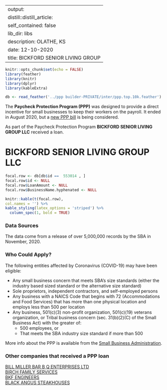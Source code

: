 
---
output:
  distill::distill_article:
    self_contained: false
    lib_dir: libs
description: OLATHE, KS 
date: 12-10-2020
title: BICKFORD SENIOR LIVING GROUP 
---




```r
knitr::opts_chunk$set(echo = FALSE)
library(feather)
library(knitr)
library(dplyr)
library(kableExtra)

db <- read_feather('../ppp builder-PRIVATE/inter/ppp.top.10k.feather')

```



The **Paycheck Protection Program (PPP)** was designed to provide a direct incentive for small businesses to keep their workers on the payroll. It ended in August 2020, but a [new PPP bill](https://thehill.com/policy/finance/529092-bipartisan-support-for-new-ppp-loans-gains-momentum-in-congress) is being considered.

As part of the Paycheck Protection Program **BICKFORD SENIOR LIVING GROUP LLC** received a loan.


# BICKFORD SENIOR LIVING GROUP LLC 

```r
focal.row <- db[db$id ==  553014 , ]
focal.row$id <- NULL
focal.row$LoanAmount <- NULL
focal.row$BusinessName.hyphenated <- NULL

knitr::kable(t(focal.row), 
col.names = '') %>%
kable_styling(latex_options = 'striped') %>%
  column_spec(1, bold = TRUE)


```

### Data Sources

The data come from a release of over 5,000,000 records by the SBA in November, 2020.


### Who Could Apply?

The following entities affected by Coronavirus (COVID-19) may have been eligible:

+ Any small business concern that meets SBA’s size standards (either the industry based sized standard or the alternative size standard)
+ Sole proprietors, independent contractors, and self-employed persons
+ Any business with a NAICS Code that begins with 72 (Accommodations and Food Services) that has more than one physical location and employs less than 500 per location
+ Any business, 501(c)(3) non-profit organization, 501(c)(19) veterans organization, or Tribal business concern (sec. 31(b)(2)(C) of the Small Business Act) with the greater of:
  + 500 employees, or 
  + That meets the SBA industry size standard if more than 500


More info about the PPP is available from the [Small Business Administration](https://www.sba.gov/funding-programs/loans/coronavirus-relief-options/paycheck-protection-program).

 
### Other companies that received a PPP loan 
   
 [BILL MILLER BAR B Q ENTERPRISES LTD](/Paycheck-Protection-Program/563100-BILL-MILLER-BAR-B-Q-ENTERPRISES-LTD) <br> [BIRCH FAMILY SERVICES](/Paycheck-Protection-Program/569212-BIRCH-FAMILY-SERVICES) <br> [BKF ENGINEERS](/Paycheck-Protection-Program/575463-BKF-ENGINEERS) <br> [BLACK ANGUS STEAKHOUSES](/Paycheck-Protection-Program/576299-BLACK-ANGUS-STEAKHOUSES) <br>